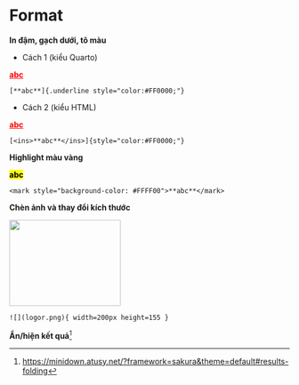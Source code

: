 # Format

**In đậm, gạch dưới, tô màu**

- Cách 1 (kiểu Quarto)

[**abc**]{.underline style="color:#FF0000;"}

`[**abc**]{.underline style="color:#FF0000;"}`

- Cách 2 (kiểu HTML)

[<ins>**abc**</ins>]{style="color:#FF0000;"}

`[<ins>**abc**</ins>]{style="color:#FF0000;"}`

**Highlight màu vàng**

<mark style="background-color: #FFFF00">**abc**</mark>

`<mark style="background-color: #FFFF00">**abc**</mark>`

**Chèn ảnh và thay đổi kích thước**

![](logor.png){ width=200px height=155 }

`![](logor.png){ width=200px height=155 }`


**Ẩn/hiện kết quả**[^5]

[^5]: <https://minidown.atusy.net/?framework=sakura&theme=default#results-folding>
